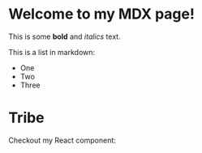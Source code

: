 # Welcome to my MDX page!

This is some **bold** and _italics_ text.

This is a list in markdown:

- One
- Two
- Three

# Tribe

Checkout my React component:
